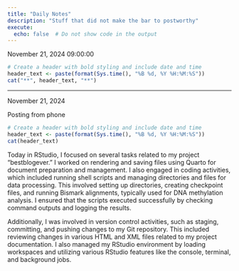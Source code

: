 ```yaml
---
title: "Daily Notes"
description: "Stuff that did not make the bar to postworthy"
execute:
  echo: false  # Do not show code in the output
---
```


November 21, 2024 09:00:00


```r
# Create a header with bold styling and include date and time
header_text <- paste(format(Sys.time(), "%B %d, %Y %H:%M:%S"))
cat("**", header_text, "**")
```



---
November 21, 2024

Posting from phone

```r
# Create a header with bold styling and include date and time
header_text <- paste(format(Sys.time(), "%B %d, %Y %H:%M:%S"))
cat(header_text)
```

Today in RStudio, I focused on several tasks related to my project "bestblogever." I worked on rendering and saving files using Quarto for document preparation and management. I also engaged in coding activities, which included running shell scripts and managing directories and files for data processing. This involved setting up directories, creating checkpoint files, and running Bismark alignments, typically used for DNA methylation analysis. I ensured that the scripts executed successfully by checking command outputs and logging the results.

Additionally, I was involved in version control activities, such as staging, committing, and pushing changes to my Git repository. This included reviewing changes in various HTML and XML files related to my project documentation. I also managed my RStudio environment by loading workspaces and utilizing various RStudio features like the console, terminal, and background jobs.
